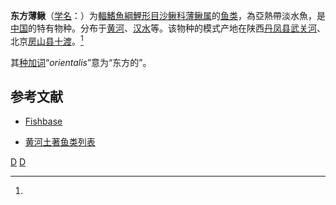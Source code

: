 {{Speciesbox 
| genus = Leptobotia
| species = orientalis
| status = NE
| status_system = IUCN3.1
| authority = [[许涛清|Xu]], [[方树淼|Fang]] et [[王鸿媛|Wang]], 1981<ref name='id6457'>{{cite web| url =http://www.bioinfo.cn/db05/BjdwSpecies.php?action=view&id=6457| title =东方薄鳅| work =中国动物物种编目数据库| publisher =中国科学院微生物研究所| author =中国科学院动物研究所| accessdate =2009-04-11| deadurl =yes| archiveurl =https://web.archive.org/web/20160305052253/http://www.bioinfo.cn/db05/BjdwSpecies.php?action=view&id=6457| archivedate =2016-03-05}}</ref>
}}

'''东方薄鳅'''（[[学名|学名]]：{{lang|la|''Leptobotia orientalis''}}）为[[輻鰭魚綱|輻鰭魚綱]][[鯉形目|鯉形目]][[沙鳅科|沙鳅科]][[薄鳅属|薄鳅属]]的[[鱼类|鱼类]]，為亞熱帶淡水魚，是[[中国|中国]]的特有物种。分布于[[黄河|黄河]]、[[汉水|汉水]]等。该物种的模式产地在陕西[[丹凤县|丹凤县]][[武关河|武关河]]、北京[[房山县|房山县]][[十渡|十渡]]。<ref name='id6457'/>

其[[种加词|种加词]]“''orientalis''”意为“东方的”。

== 参考文献 ==
{{reflist}}
*[https://web.archive.org/web/20140222134106/http://fishbase.sinica.edu.tw/Summary/SpeciesSummary.php?ID=55406&genusname=Leptobotia&speciesname=orientalis Fishbase]

* [[黄河土著鱼类列表|黄河土著鱼类列表]]
{{Taxonbar|from=Q6417559}}

[[Category:薄鳅属|D]]
[[Category:1981年描述的鱼类|D]]